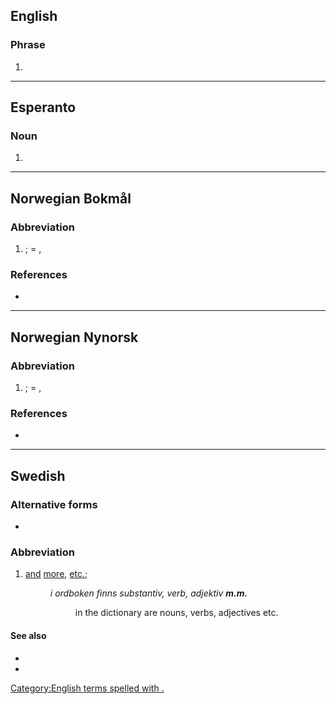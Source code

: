 {{also|mm|Mm|MM|mm.|.mm|M&M}}
==English==

===Phrase===
{{en-phrase}}

# {{abbreviation of|mutatis mutandis|lang=en}}

[[Category:English terms spelled with .]]

----

==Esperanto==

===Noun===
{{head|eo|noun}}

# {{abbreviation of|marmejlo|lang=eo}}

----

==Norwegian Bokmål==

===Abbreviation===
{{rfc-header|Abbreviation}}
{{head|nb|abbreviation}}

# {{abbreviation of|med mer|lang=nb|nodot=1}}; = {{l|en|etc.}}, {{l|en|et cetera}}

===References===
* {{R:Dokpro|lang=nb}}

----
==Norwegian Nynorsk==

===Abbreviation===
{{head|nn|abbreviation}}

# {{abbreviation of|med meir|lang=nn|nodot=1}}; = {{l|en|etc.}}, {{l|en|et cetera}}

===References===
* {{R:Dokpro|lang=nn}}

----

==Swedish==

===Alternative forms===
* {{l|sv|mm}}

===Abbreviation===
{{rfc-header|Abbreviation}}
{{head|sv|abbreviation}}

# [[and]] [[more]], [[etc.]]; {{abbreviation of|[[med]] [[mera]]|lang=sv}}
#: ''i ordboken finns substantiv, verb, adjektiv '''m.m.'''''
#:: in the dictionary are nouns, verbs, adjectives etc.

====See also====
* {{l|sv|m.fl.}}
* {{l|sv|o.s.v.}}